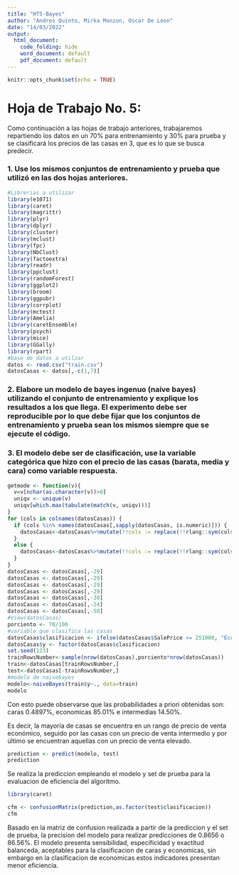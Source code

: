 ---
title: "HT5-Bayes"
author: "Andres Quinto, Mirka Monzon, Oscar De Leon"
date: "14/03/2022"
output: 
  html_document:
    code_folding: hide
    word_document: default
    pdf_document: default
---

```{r setup, include=FALSE}
knitr::opts_chunk$set(echo = TRUE)
```

# Hoja de Trabajo No. 5:

Como continuación a las hojas de trabajo anteriores, trabajaremos repartiendo los datos en un 70% para entrenamiento y 30% para prueba y se clasificará los precios de las casas en 3, que es lo que se busca predecir.

### 1. Use los mismos conjuntos de entrenamiento y prueba que utilizó en las dos hojas anteriores. 

```{r warning=FALSE, unload=TRUE}
#Librerias a utilizar
library(e1071)
library(caret)
library(magrittr)
library(plyr)
library(dplyr)
library(cluster)
library(mclust)
library(fpc)
library(NbClust)
library(factoextra)
library(readr)
library(ppclust)
library(randomForest)
library(ggplot2)
library(broom)
library(ggpubr)
library(corrplot)
library(mctest)
library(Amelia)
library(caretEnsemble)
library(psych)
library(mice)
library(GGally)
library(rpart)
#base de datos a utilzar
datos <- read.csv("train.csv")
datosCasas <- datos[,-c(1,7)]
```

###  2. Elabore un modelo de bayes ingenuo (naive bayes) utilizando el conjunto de entrenamiento y explique los resultados a los que llega. El experimento debe ser reproducible por lo que debe fijar que los conjuntos de entrenamiento y prueba sean los mismos siempre que se ejecute el código. 

### 3. El modelo debe ser de clasificación, use la variable categórica que hizo con el precio de las casas (barata, media y cara) como variable respuesta. 

```{r, echo=FALSE}

getmode <- function(v){
  v=v[nchar(as.character(v))>0]
  uniqv <- unique(v)
  uniqv[which.max(tabulate(match(v, uniqv)))]
}
for (cols in colnames(datosCasas)) {
  if (cols %in% names(datosCasas[,sapply(datosCasas, is.numeric)])) {
    datosCasas<-datosCasas%>%mutate(!!cols := replace(!!rlang::sym(cols), is.na(!!rlang::sym(cols)), mean(!!rlang::sym(cols), na.rm=TRUE)))
  }
  else {
    datosCasas<-datosCasas%>%mutate(!!cols := replace(!!rlang::sym(cols), !!rlang::sym(cols)=="", getmode(!!rlang::sym(cols))))
  }
}
datosCasas <- datosCasas[,-29]
datosCasas <- datosCasas[,-29]
datosCasas <- datosCasas[,-29]
datosCasas <- datosCasas[,-29]
datosCasas <- datosCasas[,-30]
datosCasas <- datosCasas[,-24]
datosCasas <- datosCasas[,-50]
#View(datosCasas)
porciento <- 70/100
#variable que clasifica las casas
datosCasas$clasificacion <- ifelse(datosCasas$SalePrice <= 251000, "Economicas", ifelse(datosCasas$SalePrice <= 538000, "Intermedias", ifelse(datosCasas$SalePrice <= 755000, "Caras")))
datosCasas$y <- factor(datosCasas$clasificacion)
set.seed(123)
trainRowsNumber<-sample(nrow(datosCasas),porciento*nrow(datosCasas))
train<-datosCasas[trainRowsNumber,]
test<-datosCasas[-trainRowsNumber,]
#modelo de naivebayes
modelo<-naiveBayes(train$y~., data=train)
modelo
```
Con esto puede observarse que las probabilidades a priori obtenidas son: caras 0.4897%, economicas 85.01% e intermedias 14.50%.

Es decir, la mayoría de casas se encuentra en un rango de precio de venta económico, seguido por las casas con un precio de venta intermedio y por último se encuentran aquellas con un precio de venta elevado.


```{r}
prediction <- predict(modelo, test)
prediction

```

Se realiza la prediccion empleando el modelo y set de prueba para la evaluacion de eficiencia del algoritmo. 


```{r}
library(caret)

cfm <- confusionMatrix(prediction,as.factor(test$clasificacion))
cfm

```

Basado en la matriz de confusion realizada a partir de la prediccion y el set de prueba, la precision del modelo
para realizar predicciones de 0.8656 o 86.56%. El modelo presenta sensibilidad, especificidad y exactitud balanceda,
aceptables para la clasificacion de caras y economicas, sin embargo en la clasificacion de economicas estos indicadores
presentan menor eficiencia. 















